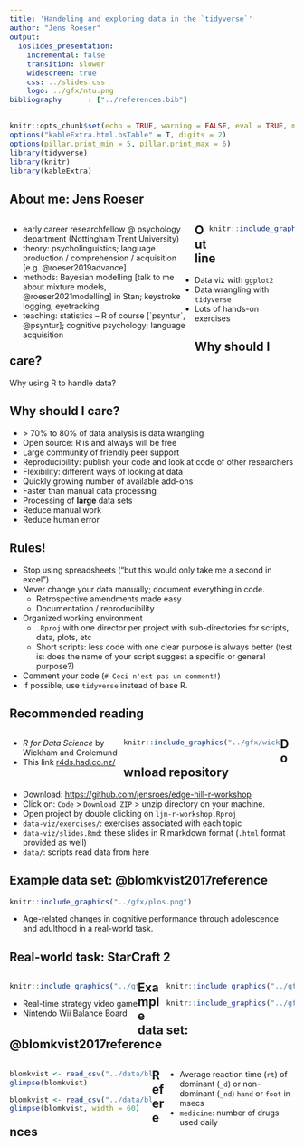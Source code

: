 ```yaml
---
title: 'Handeling and exploring data in the `tidyverse`'
author: "Jens Roeser"
output: 
  ioslides_presentation:
    incremental: false
    transition: slower
    widescreen: true
    css: ../slides.css
    logo: ../gfx/ntu.png
bibliography      : ["../references.bib"]
---
```


```{=html}
<style>

slides > slide.backdrop {
  background: white;
}

.gdbar img {
  width: 240px !important;
  height: 54px !important;
  margin: 8px 8px;
  position: absolute;
}

.gdbar {
  width: 350px !important;
  height: 70px !important;
}

slides > slide:not(.nobackground):before {
  width: 128px;
  height: 33px;
  background-size: 100px 30px;
}

.smalltable .table{
  font-size: 18px;
}

pre {
  font-size: 15px;
}
</style>
```



```r
knitr::opts_chunk$set(echo = TRUE, warning = FALSE, eval = TRUE, message = FALSE, comment=NA)
options("kableExtra.html.bsTable" = T, digits = 2)
options(pillar.print_min = 5, pillar.print_max = 6)
library(tidyverse)
library(knitr)
library(kableExtra)
```

## About me: Jens Roeser 

<div style="float: left; width: 65%;">

- early career researchfellow @ psychology department (Nottingham Trent University)
- theory: psycholinguistics; language production / comprehension / acquisition [e.g. @roeser2019advance]
- methods: Bayesian modelling [talk to me about mixture models, @roeser2021modelling] in Stan; keystroke logging; eyetracking
- teaching: statistics -- R of course [`psyntur`, @psyntur]; cognitive psychology; language acquisition

</div>

<div style="float: right; width: 30%;">

```r
knitr::include_graphics("../gfx/me.jpg")
```
</div>


## Outline

- Data viz with `ggplot2`
- Data wrangling with `tidyverse`
- Lots of hands-on exercises


## Why should I care?

Why using R to handle data?

## Why should I care?

- \> 70% to 80% of data analysis is data wrangling
- Open source: R is and always will be free
- Large community of friendly peer support
- Reproducibility: publish your code and look at code of other researchers
- Flexibility: different ways of looking at data
- Quickly growing number of available add-ons 
- Faster than manual data processing 
- Processing of **large** data sets
- Reduce manual work
- Reduce human error

## Rules!

- Stop using spreadsheets ("but this would only take me a second in excel")
- Never change your data manually; document everything in code.
  - Retrospective amendments made easy
  - Documentation / reproducibility
- Organized working environment
  - `.Rproj` with one director per project with sub-directories for scripts, data, plots, etc
  - Short scripts: less code with one clear purpose is always better (test is: does the name of your script suggest a specific or general purpose?)
- Comment your code (`# Ceci n'est pas un comment!`)
- If possible, use `tidyverse` instead of base R.


## Recommended reading 

<div style="float: left; width: 40%;">

- *R for Data Science* by Wickham and Grolemund
- This link [r4ds.had.co.nz/](https://r4ds.had.co.nz/)

</div>
<div style="float: left; width: 55%;">

```r
knitr::include_graphics("../gfx/wickham.jpg")
```

</div>

## Download repository

- Download: [https://github.com/jensroes/edge-hill-r-workshop](https://github.com/jensroes/edge-hill-r-workshop)
- Click on: `Code` \> `Download ZIP` \> unzip directory on your machine.
- Open project by double clicking on `ljm-r-workshop.Rproj`
- `data-viz/exercises/`: exercises associated with each topic
- `data-viz/slides.Rmd`: these slides in R markdown format (`.html` format provided as well)
- `data/`: scripts read data from here


## Example data set: @blomkvist2017reference 

```r
knitr::include_graphics("../gfx/plos.png")
```

- Age-related changes in cognitive performance through adolescence and adulthood in a real-world task.

## Real-world task: StarCraft 2

<div style="float: left; width: 45%;">

```r
knitr::include_graphics("../gfx/sc2b.jpeg")
```

- Real-time strategy video game
- Nintendo Wii Balance Board

</div>

<div style="float: right; width: 45%;">

```r
knitr::include_graphics("../gfx/sc2.jpeg")
```

```r
knitr::include_graphics("../gfx/sc2c.jpeg")
```

</div>





## Example data set: @blomkvist2017reference 

<div style="float: left; width: 50%;">

```r
blomkvist <- read_csv("../data/blomkvist.csv")
glimpse(blomkvist)
```
```r
blomkvist <- read_csv("../data/blomkvist.csv")
glimpse(blomkvist, width = 60)
```
</div>

<div style="float: right; width: 45%;">

- Average reaction time (`rt`) of dominant (`_d`) or non-dominant (`_nd`) `hand` or `foot` in msecs
- `medicine`: number of drugs used daily

</div>




## References



